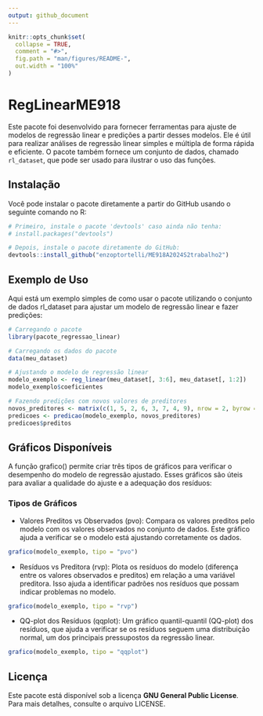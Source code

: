 ```yaml
---
output: github_document
---
```


```r
knitr::opts_chunk$set(
  collapse = TRUE,
  comment = "#>",
  fig.path = "man/figures/README-",
  out.width = "100%"
)
```

# RegLinearME918

Este pacote foi desenvolvido para fornecer ferramentas para ajuste de modelos de regressão linear e predições a partir desses modelos. Ele é útil para realizar análises de regressão linear simples e múltipla de forma rápida e eficiente. O pacote também fornece um conjunto de dados, chamado `rl_dataset`, que pode ser usado para ilustrar o uso das funções.

## Instalação

Você pode instalar o pacote diretamente a partir do GitHub usando o seguinte comando no R:

```r
# Primeiro, instale o pacote 'devtools' caso ainda não tenha:
# install.packages("devtools")

# Depois, instale o pacote diretamente do GitHub:
devtools::install_github("enzoptortelli/ME918A2024S2trabalho2")

```
## Exemplo de Uso
Aqui está um exemplo simples de como usar o pacote utilizando o conjunto de dados rl_dataset para ajustar um modelo de regressão linear e fazer predições:
```r
# Carregando o pacote
library(pacote_regressao_linear)

# Carregando os dados do pacote
data(meu_dataset)

# Ajustando o modelo de regressão linear
modelo_exemplo <- reg_linear(meu_dataset[, 3:6], meu_dataset[, 1:2])
modelo_exemplo$coeficientes

# Fazendo predições com novos valores de preditores
novos_preditores <- matrix(c(1, 5, 2, 6, 3, 7, 4, 9), nrow = 2, byrow = TRUE)
predicoes <- predicao(modelo_exemplo, novos_preditores)
predicoes$preditos

```

## Gráficos Disponíveis
A função grafico() permite criar três tipos de gráficos para verificar o desempenho do modelo de regressão ajustado. Esses gráficos são úteis para avaliar a qualidade do ajuste e a adequação dos resíduos:

### Tipos de Gráficos
- Valores Preditos vs Observados (pvo): Compara os valores preditos pelo modelo com os valores observados no conjunto de dados. Este gráfico ajuda a verificar se o modelo está ajustando corretamente os dados.

```r
grafico(modelo_exemplo, tipo = "pvo")  

```
- Resíduos vs Preditora (rvp): Plota os resíduos do modelo (diferença entre os valores observados e preditos) em relação a uma variável preditora. Isso ajuda a identificar padrões nos resíduos que possam indicar problemas no modelo.
```r
grafico(modelo_exemplo, tipo = "rvp")  

```
- QQ-plot dos Resíduos (qqplot): Um gráfico quantil-quantil (QQ-plot) dos resíduos, que ajuda a verificar se os resíduos seguem uma distribuição normal, um dos principais pressupostos da regressão linear.
```r
grafico(modelo_exemplo, tipo = "qqplot")  
```


## Licença

Este pacote está disponível sob a licença **GNU General Public License**. Para mais detalhes, consulte o arquivo LICENSE.

